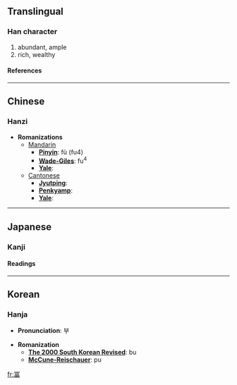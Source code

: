 {{see|富}}

==Translingual==
===Han character===
{{Han char|rad=冖|as=09|sn=11|four=|canj=月一口田 (BMRW), X月一口田 (XBMRW)}}
# abundant, ample
# rich, wealthy
====References====
{{Han ref|kx=0131.030|dkj=01592|dj=0293.130|hdz=10305.030|uh=51A8|ud=20904}}
----

==Chinese==
===Hanzi===


* '''Romanizations'''
** [[Mandarin]]
*** '''[[Pinyin]]''': fù (fu4)
*** '''[[Wade-Giles]]''': fu<sup>4</sup>
*** '''[[Yale]]''': 
**[[Cantonese]]
***'''[[Jyutping]]''':
***'''[[Penkyamp]]''': 
***'''[[Yale]]''': 


----
==Japanese==
===Kanji===
{{ja-kanji|grade=|rs=冖09}}
====Readings====
{{ja-readings|on=[[ふ]] (fu), [[ふう]] (fū)|kun=[[とむ]] (tomu)}}


----
==Korean==
===Hanja===

* '''Pronunciation''': 부

* '''Romanization'''
** '''[[The 2000 South Korean Revised Romanization|The 2000 South Korean Revised]]''': bu
** '''[[McCune-Reischauer]]''': pu


[[fr:冨]]